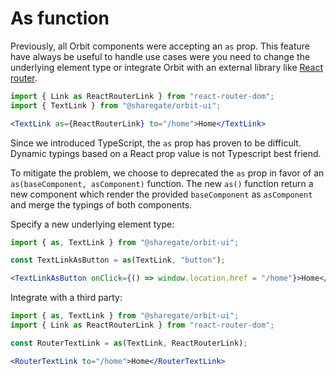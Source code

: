 
<Meta
    title="Getting Started/As"
    id="as"
/>

# As function

Previously, all Orbit components were accepting an `as` prop. This feature have always be useful to handle use cases were you need to change the underlying element type or integrate Orbit with an external library like [React router](https://reactrouter.com/).

```jsx
import { Link as ReactRouterLink } from "react-router-dom";
import { TextLink } from "@sharegate/orbit-ui";

<TextLink as={ReactRouterLink} to="/home">Home</TextLink>
```

Since we introduced TypeScript, the `as` prop has proven to be difficult. Dynamic typings based on a React prop value is not Typescript best friend.

To mitigate the problem, we choose to deprecated the `as` prop in favor of an `as(baseComponent, asComponent)` function. The new `as()` function return a new component which render the provided `baseComponent` as `asComponent` and merge the typings of both components.

Specify a new underlying element type:

```jsx
import { as, TextLink } from "@sharegate/orbit-ui";

const TextLinkAsButton = as(TextLink, "button");

<TextLinkAsButton onClick={() => window.location.href = "/home"}>Home</TextLinkAsButton>
```

Integrate with a third party:

```jsx
import { as, TextLink } from "@sharegate/orbit-ui";
import { Link as ReactRouterLink } from "react-router-dom";

const RouterTextLink = as(TextLink, ReactRouterLink);

<RouterTextLink to="/home">Home</RouterTextLink>
```
